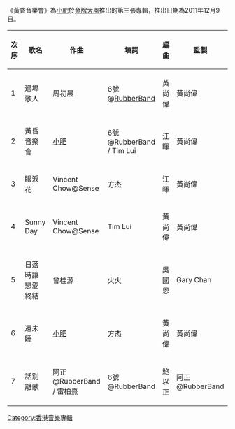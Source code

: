 {{unreferenced|time=2011-12-31T01:46:52+00:00}}
《黃昏音樂會》為[[小肥|小肥]]於[[金牌大風|金牌大風]]推出的第三張專輯，推出日期為2011年12月9日。

{| class="wikitable"
|-
! 次序 !! 歌名 !! 作曲 !! 填詞 !! 編曲 !! 監製 
|-
| 1 || 過埠歌人 || 周初晨 || 6號@[[RubberBand|RubberBand]] || 黃尚偉 || 黃尚偉 
|-
| 2 || 黃昏音樂會 || [[小肥|小肥]] || 6號@RubberBand / Tim Lui || 江暉 || 黃尚偉 
|-
| 3 || 眼淚花 || Vincent Chow@Sense || 方杰 || 江暉 || 黃尚偉 
|-
| 4 || Sunny Day || Vincent Chow@Sense || Tim Lui || 黃尚偉 || 黃尚偉 
|-
| 5 || 日落時讓戀愛終結 || 曾桂源 || 火火 || 吳國恩 || Gary Chan 
|-
| 6 || 還未睡 || [[小肥|小肥]] || 方杰 || 黃尚偉 || 黃尚偉 
|-
| 7 || 話別離歌 || 阿正@RubberBand / 雷柏熹 || 6號@RubberBand || 鮑以正 || 阿正@RubberBand 
|}

[[Category:香港音樂專輯|Category:香港音樂專輯]]